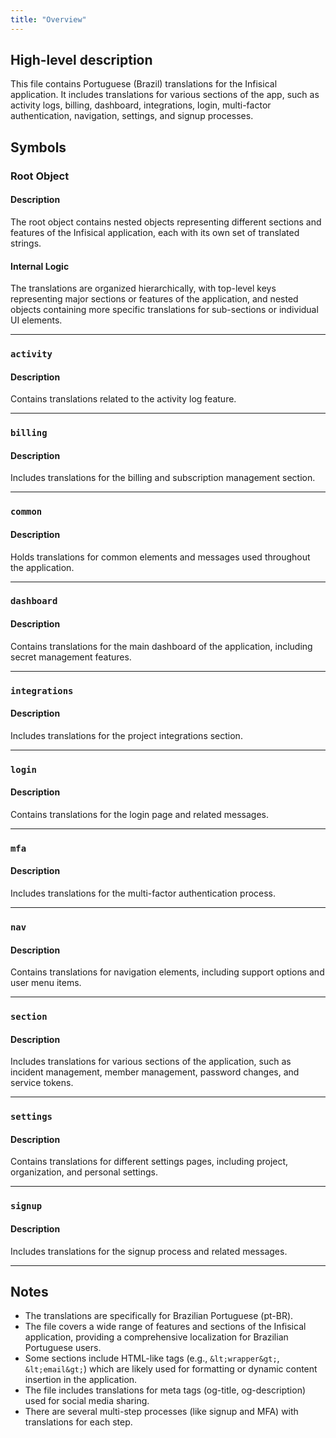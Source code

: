 ```yaml
---
title: "Overview"
---
```


## High-level description
This file contains Portuguese (Brazil) translations for the Infisical application. It includes translations for various sections of the app, such as activity logs, billing, dashboard, integrations, login, multi-factor authentication, navigation, settings, and signup processes.

## Symbols

### Root Object
#### Description
The root object contains nested objects representing different sections and features of the Infisical application, each with its own set of translated strings.

#### Internal Logic
The translations are organized hierarchically, with top-level keys representing major sections or features of the application, and nested objects containing more specific translations for sub-sections or individual UI elements.

___

### `activity`
#### Description
Contains translations related to the activity log feature.

___

### `billing`
#### Description
Includes translations for the billing and subscription management section.

___

### `common`
#### Description
Holds translations for common elements and messages used throughout the application.

___

### `dashboard`
#### Description
Contains translations for the main dashboard of the application, including secret management features.

___

### `integrations`
#### Description
Includes translations for the project integrations section.

___

### `login`
#### Description
Contains translations for the login page and related messages.

___

### `mfa`
#### Description
Includes translations for the multi-factor authentication process.

___

### `nav`
#### Description
Contains translations for navigation elements, including support options and user menu items.

___

### `section`
#### Description
Includes translations for various sections of the application, such as incident management, member management, password changes, and service tokens.

___

### `settings`
#### Description
Contains translations for different settings pages, including project, organization, and personal settings.

___

### `signup`
#### Description
Includes translations for the signup process and related messages.

___

## Notes
- The translations are specifically for Brazilian Portuguese (pt-BR).
- The file covers a wide range of features and sections of the Infisical application, providing a comprehensive localization for Brazilian Portuguese users.
- Some sections include HTML-like tags (e.g., `&lt;wrapper&gt;`, `&lt;email&gt;`) which are likely used for formatting or dynamic content insertion in the application.
- The file includes translations for meta tags (og-title, og-description) used for social media sharing.
- There are several multi-step processes (like signup and MFA) with translations for each step.
